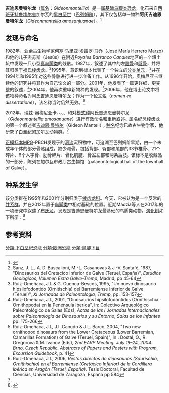 {{Automatic taxobox
| taxon = Gideonmantellia
| fossil_range = [[白垩纪|早白垩世]]，{{fossil_range|巴列姆阶}}
| image = Gideonmantellia.jpg
| authority = Ruiz-Omeñaca ''et al.'', 2012
| type_species = '''阿氏吉迪恩曼特尔龙<br>''Gideonmantellia amosanjuanae'''''
| type_species_authority = Ruiz-Omeñaca ''et al.'', 2012
}}

'''吉迪恩曼特尔龙'''（[[属名|属名]]：''Gideonmantellia''）是一[[属|属]][[基群|基础]][[鸟脚类|鸟脚类]][[恐龙|恐龙]]，化石来自[[西班牙|西班牙]][[特鲁埃尔省|特鲁埃尔省]]加尔瓦的[[白垩纪|早白垩世]]（[[巴列姆阶|巴列姆阶]]）{{link-en|卡马利亚斯组|Camarillas Formation}}，其下仅包括单一物种'''阿氏吉迪恩曼特尔龙'''（''Gideonmantellia amosanjuanae''）。<ref name=Gideonmantellia>{{Cite journal | last1 = Ruiz-Omeñaca | first1 = J. I. | last2 = Canudo | first2 = J. I. | last3 = Cuenca-Bescós | first3 = G. | last4 = Cruzado-Caballero | first4 = P. L. | last5 = Gasca | first5 = J. M. | last6 = Moreno-Azanza | first6 = M. | title = A new basal ornithopod dinosaur from the Barremian of Galve, Spain | doi = 10.1016/j.crpv.2012.06.001 | journal = Comptes Rendus Palevol | volume = 11 | issue = 6 | pages = 435–444 | year = 2012 }}</ref>

==发现与命名==
1982年，业余古生物学家何塞·马里亚·埃雷罗·马乔（José María Herrero Marzo）和他的儿子杰苏斯（Jesús）在{{link-en|加尔瓦|Galve, Teruel}}附近''Poyales Barranco Canales''地区的一个壤土坑中发现一只小型[[真鸟脚类|真鸟脚类]]的残骸。1987年，{{link-en|何塞·路易斯·桑斯|José Luis Sanz}}叙述了其中的左[[股骨|股骨]]和[[髂骨|髂骨]]，并将其归类于[[棱齿龙|福氏棱齿龙]]。<ref>Sanz, J. L., A. D. Buscalioni, M.-L. Casanovas & J.-V. Santafé, 1987, "Dinosaurios del Cretacico Inferior de Galve (Teruel, España)", ''Estudios Geologicos, Volumen Extra Galve-Tremp'', Madrid, pp 45-64</ref>1995年，{{link-en|何塞·伊格纳西奥·瑞兹-奥梅尼亚卡|José Ignacio Ruiz-Omeñaca}}意识到标本代表了一个独立的[[分类单元|分类单元]]，<ref>Ruiz-Omeñaca, J.I. & G. Cuenca-Bescos, 1995, "Un nuevo dinosaurio hipsilofodontido (Ornitischia) del Barremiense Inferior de Galve (Teruel)", ''XI Jornadas de Paleontologia, Tremp'', pp. 153-157</ref>并在1994年和1995年对这些骨骼进行进一步准备工作。从1996年开始，奥梅尼亚卡继续他的研究并将其作为自己论文的一部分。2001年，他发表了一篇更详细、更完整的叙述，<ref>Ruiz-Omeñaca, J.I., 2001, "Dinosaurios hipsilofodóntidos (Ornithischia : Ornithopoda) en la Penénsula Iberica", In: Colectivo Arqueológico Paleontológico de Salas (Eds), ''Actas de las I Jornadas Internacionales sobre Paleontología de Dinosaurios y su Entorno, Salas de los Infantes'' pp. 175-266</ref>2004年，他再次重申新物种的发现。<ref>Ruiz-Omeñaca, J.I., J.I. Canudo & J.L. Barco, 2004, "Two new ornithopod dinosaurs from the Lower Cretaceous (Lower Barremian, Camarillas Formation) of Galve (Teruel, Spain)", In : Dostal, O., R. Gregorova & M. Ivanov (Eds), ''2nd EAVP Meeting. July 19–24, 2004. Brno, Czech Republic. Abstracts of Papers and Posters with Program, Excursion Guidebook'', p. 41</ref>2006年，他在博士论文中将该物种命名为阿氏吉迪恩曼特尔龙；作为一个[[裸名|论文名]]（''nomen ex dissertatione''），该名称当时仍然无效。<ref>Ruiz-Omeñaca, J.I., 2006, ''Restos directos de dinosaurios (Saurischia, Ornithischia) en el Barremiense (Cretácico Inferior) de la Cordillera Ibérica en Aragón (Teruel, España)''. Tesis Doctoral, Facultad de Ciencias, Universidad de Zaragoza, España pp 584</ref>

2012年，瑞兹-奥梅尼亚卡、{{link-en|何塞·伊格纳西奥·卡努多|José Ignacio Canudo}}、{{link-en|格罗瑞亚·昆卡·贝斯科斯|Gloria Cuenca Bescós}}、{{link-en|佩内洛普·克鲁扎多·卡巴莱罗|Penélope Cruzado Caballero}}、{{link-en|何塞·曼努埃尔·加斯卡|José Manuel Gasca}}和{{link-en|米格尔·莫雷诺·阿赞扎|Miguel Moreno Azanza}}对[[模式种|模式种]]阿氏吉迪恩曼特尔龙（''Gideonmantellia amosanuane''）进行有效命名和重新叙述。属名纪念棱齿龙的第一个叙述者[[吉迪恩·曼特尔|吉迪恩·曼特尔]]（Gideon Mantell）；[[种名|种名]]纪念已故古生物学家{{link-en|奥尔加·玛利亚·阿莫·圣胡安|Olga María Amo Sanjuán}}，他研究了白垩纪的加尔瓦动物群。<ref name=Gideonmantellia/>

[[正模标本|正模标本]]MPG-PBCH发现于{{link-en|卡马利亚斯组|Camarillas Formation}}的[[河流|河流]]沉积物中，可追溯至巴列姆阶早期，由一个未成年个体的部分骨骼组成，缺少颅骨，包括背部、臀部和尾部的33节椎骨、21个{{link-en|神经弓|neural arch}}碎片、6个人字骨、肋骨碎片、骨化肌腱、骨盆左部和两条后肢。该标本是{{link-en|加尔瓦古生物博物馆|Museo Paleontológico de Galve}}收藏品的一部分，陈列在加尔瓦市政厅古生物馆（palaeontological hall of the townhall of Galve）。

==种系发生学==
该分类群在1995年和2001年分别归类于[[棱齿龙科|棱齿龙科]]。今天，它被认为是一个反常的[[并系群|并系群]]，并在2012年置于[[鸟脚类|鸟脚类]]中相对基础的位置。近期Madzia等人在2017年的一项研究中叙述了[[布氏龙|布氏龙]]，发现是吉迪恩曼特尔龙最基础的鸟脚类动物。[[演化树|演化树]]如下所示：<ref name=madzia>{{cite journal|last1=Madzia|first1=Daniel|last2=Boyd|first2=Clint A.|last3=Mazuch|first3=Martin|title=A basal ornithopod dinosaur from the Cenomanian of the Czech Republic|journal=Journal of Systematic Palaeontology|volume=16|issue=11|date=2017|pages=967–979|doi=10.1080/14772019.2017.1371258 }}</ref>

{{clade| style=font-size:90%;line-height:90%
|label1=[[新鸟臀类|盾齿类]] Clypeodonta
|1={{clade
   |1=[[棱齿龙|棱齿龙]] ''Hypsilophodon''
   |label2=[[角足亚目|角足亚目]] Cerapoda
   |2={{clade
      |1=[[头饰龙亚目|头饰龙亚目]] Marginocephalia
      |label2=[[鸟脚亚目|鸟脚亚目]] Ornithopoda
      |2={{clade
         |1='''吉迪恩曼特尔龙属  ''Gideonmantellia'''''
         |2={{clade
            |1=[[薄板类|薄板类]] Elasmaria
            |2={{clade
               |1=[[布氏龙属|布氏龙属]] ''Burianosaurus''
               |label2=[[禽龙类|禽龙类]] Iguanodontia
               |2={{clade
                  |label1={{link-en|凹齿龙形态类|Rhabdodontomorpha}}  Rhabdodontomorpha
                  |1={{clade
                     |1=[[木他龙属|木他龙属]] ''Muttaburrasaurus''
                     |2=[[凹齿龙科|凹齿龙科]] Rhabdodontidae }}
                  |2={{clade
                     |1=[[腱龙属|腱龙属]] ''Tenontosaurus''
                     |label2=橡树龙形态类 Dryomorpha
                     |2={{clade
                        |1=[[橡树龙科|橡树龙科]] Dryosauridae
                        |label2=[[直姆指龙类|直姆指龙类]] Ankylopollexia
                        |2={{clade
                           |1=[[弯龙属|弯龙属]] ''Camptosaurus''
                           |2={{clade
                              |1=[[禽龙属|禽龙属]] ''Iguanodon''
                              |2=[[豪勇龙属|豪勇龙属]] ''Ouranosaurus'' }} }} }} }} }} }} }} }} }} }} }}

== 参考资料 ==
{{Reflist}}

{{Ornithopoda|O.}}
{{Taxonbar|from=Q2457727}}
[[分類:下白堊紀恐龍|分類:下白堊紀恐龍]]
[[分類:歐洲恐龍|分類:歐洲恐龍]]
[[分類:鳥腳下目|分類:鳥腳下目]]